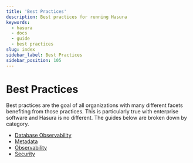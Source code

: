 ```yaml
---
title: 'Best Practices'
description: Best practices for running Hasura
keywords:
  - hasura
  - docs
  - guide
  - best practices
slug: index
sidebar_label: Best Practices
sidebar_position: 105
---
```


# Best Practices

Best practices are the goal of all organizations with many different facets benefiting from those practices. This is
particularly true with enterprise software and Hasura is no different. The guides below are broken down by category.

- [Database Observability](/deployment/best-practices/db-observability.mdx)
- [Metadata](/deployment/best-practices/metadata.mdx)
- [Observability](/deployment/best-practices/observability.mdx)
- [Security](/deployment/best-practices/security.mdx)
